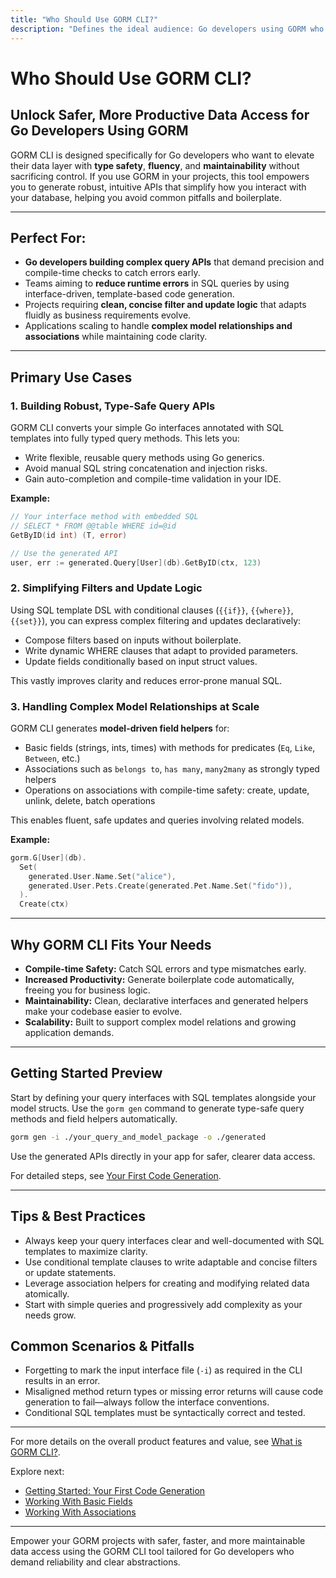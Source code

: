 ```yaml
---
title: "Who Should Use GORM CLI?"
description: "Defines the ideal audience: Go developers using GORM who want more safety, productivity, and maintainability in their data access layers. Outlines primary use cases including building robust query APIs, simplifying filter/update logic, and scaling complex model relationships."
---
```


# Who Should Use GORM CLI?

## Unlock Safer, More Productive Data Access for Go Developers Using GORM

GORM CLI is designed specifically for Go developers who want to elevate their data layer with **type safety**, **fluency**, and **maintainability** without sacrificing control. If you use GORM in your projects, this tool empowers you to generate robust, intuitive APIs that simplify how you interact with your database, helping you avoid common pitfalls and boilerplate.

---

## Perfect For:

- **Go developers building complex query APIs** that demand precision and compile-time checks to catch errors early.
- Teams aiming to **reduce runtime errors** in SQL queries by using interface-driven, template-based code generation.
- Projects requiring **clean, concise filter and update logic** that adapts fluidly as business requirements evolve.
- Applications scaling to handle **complex model relationships and associations** while maintaining code clarity.

---

## Primary Use Cases

### 1. Building Robust, Type-Safe Query APIs

GORM CLI converts your simple Go interfaces annotated with SQL templates into fully typed query methods. This lets you:

- Write flexible, reusable query methods using Go generics.
- Avoid manual SQL string concatenation and injection risks.
- Gain auto-completion and compile-time validation in your IDE.

**Example:**

```go
// Your interface method with embedded SQL
// SELECT * FROM @@table WHERE id=@id
GetByID(id int) (T, error)

// Use the generated API
user, err := generated.Query[User](db).GetByID(ctx, 123)
```

### 2. Simplifying Filters and Update Logic

Using SQL template DSL with conditional clauses (`{{if}}`, `{{where}}`, `{{set}}`), you can express complex filtering and updates declaratively:

- Compose filters based on inputs without boilerplate.
- Write dynamic WHERE clauses that adapt to provided parameters.
- Update fields conditionally based on input struct values.

This vastly improves clarity and reduces error-prone manual SQL.

### 3. Handling Complex Model Relationships at Scale

GORM CLI generates **model-driven field helpers** for:

- Basic fields (strings, ints, times) with methods for predicates (`Eq`, `Like`, `Between`, etc.)
- Associations such as `belongs to`, `has many`, `many2many` as strongly typed helpers
- Operations on associations with compile-time safety: create, update, unlink, delete, batch operations

This enables fluent, safe updates and queries involving related models.

**Example:**

```go
gorm.G[User](db).
  Set(
    generated.User.Name.Set("alice"),
    generated.User.Pets.Create(generated.Pet.Name.Set("fido")),
  ).
  Create(ctx)
```

---

## Why GORM CLI Fits Your Needs

- **Compile-time Safety:** Catch SQL errors and type mismatches early.
- **Increased Productivity:** Generate boilerplate code automatically, freeing you for business logic.
- **Maintainability:** Clean, declarative interfaces and generated helpers make your codebase easier to evolve.
- **Scalability:** Built to support complex model relations and growing application demands.

---

## Getting Started Preview

Start by defining your query interfaces with SQL templates alongside your model structs. Use the `gorm gen` command to generate type-safe query methods and field helpers automatically.

```bash
gorm gen -i ./your_query_and_model_package -o ./generated
```

Use the generated APIs directly in your app for safer, clearer data access.

For detailed steps, see [Your First Code Generation](/getting-started/configuration-first-usage/first-generation-run).


---

## Tips & Best Practices

- Always keep your query interfaces clear and well-documented with SQL templates to maximize clarity.
- Use conditional template clauses to write adaptable and concise filters or update statements.
- Leverage association helpers for creating and modifying related data atomically.
- Start with simple queries and progressively add complexity as your needs grow.

## Common Scenarios & Pitfalls

- Forgetting to mark the input interface file (`-i`) as required in the CLI results in an error.
- Misaligned method return types or missing error returns will cause code generation to fail—always follow the interface conventions.
- Conditional SQL templates must be syntactically correct and tested.


---

For more details on the overall product features and value, see [What is GORM CLI?](/overview/product-intro/value-proposition).

Explore next:

- [Getting Started: Your First Code Generation](/getting-started/configuration-first-usage/first-generation-run)
- [Working With Basic Fields](/guides/best-practices-patterns/working-with-basic-fields)
- [Working With Associations](/guides/best-practices-patterns/associations-and-relations)

---

Empower your GORM projects with safer, faster, and more maintainable data access using the GORM CLI tool tailored for Go developers who demand reliability and clear abstractions.